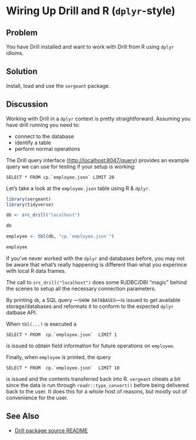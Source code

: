 # Wiring Up Drill and R (`dplyr`-style)

## Problem

You have Drill installed and want to work with Drill from R using `dplyr` idioms.

## Solution

Install, load and use the `sergeant` package.

## Discussion

Working with Drill in a `dplyr` context is pretty straightforward. Assuming you have drill running you need to:

- connect to the database
- identify a table
- perform normal operations

The Drill query interface (<http://localhost:8047/query>) provides an example query we can use for testing if your setup is working:

    SELECT * FROM cp.`employee.json` LIMIT 20

Let's take a look at the `employee.json` table using R & `dplyr`.

```r
library(sergeant)
library(tidyverse)

db <- src_drill("localhost")

db

employee <- tbl(db, "cp.`employee.json`")

employee
```

If you've never worked with the `dplyr` and databases before, you may not be aware that what's really happening is different than what you experince with local R data frames.

The call to `src_drill("localhost")` does some RJDBC/DBI "magic" behind the scenes to setup all the necessary connection parameters.

By printing `db`, a SQL query ---`SHOW DATABASES`---is issued to get available storage/databases and reformats it to conform to the expected `dplyr` datbase API.

When `tbl(...)` is executed a

    SELECT * FROM  cp.`employee.json`  LIMIT 1

is issued to obtain field information for future operations on `employee`.

Finally, when `employee` is printed, the query

    SELECT * FROM  cp.`employee.json`  LIMIT 10

is issued and the contents transferred back into R. `sergeant` cheats a bit since the data is run through `readr::type_convert()` before being delivered back to the user. It does this for a whole host of reasons, but mostly out of convenience for the user.

## See Also

- [Drill package source README](https://github.com/hrbrmstr/sergeant/blob/master/README.md)